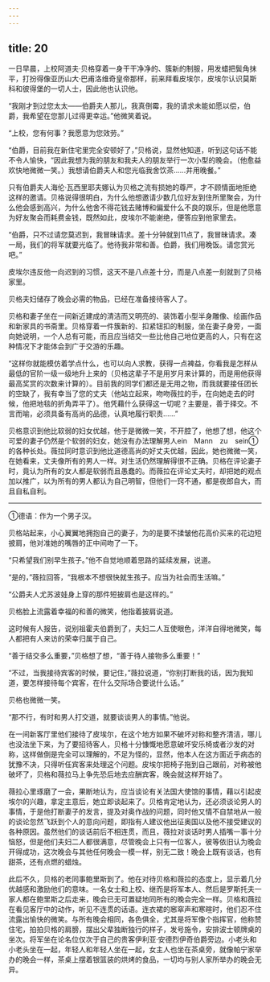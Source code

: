 ```yaml
---
---
---
```

title: 20
---





一日早晨，上校阿道夫·贝格穿着一身干干净净的、簇新的制服，用发蜡把鬓角抹平，打扮得像亚历山大·巴甫洛维奇皇帝那样，前来拜看皮埃尔，皮埃尔认识莫斯科和彼得堡的一切人士，因此他也认识他。

“我刚才到过您太太——伯爵夫人那儿，我真倒霉，我的请求未能如愿以偿，伯爵，我希望在您那儿过得更幸运。”他微笑着说。

“上校，您有何事？我愿意为您效劳。”

“伯爵，目前我在新住宅里完全安顿好了，”贝格说，显然他知道，听到这句话不能不令人愉快，“因此我想为我的朋友和我夫人的朋友举行一次小型的晚会。（他愈益欢快地微微一笑。）我想请伯爵夫人和您光临我舍饮茶……并用晚餐。”

只有伯爵夫人海伦·瓦西里耶夫娜认为贝格之流有损她的尊严，才不顾情面地拒绝这样的邀请。贝格说得很明白，为什么他想邀请少数几位好友到住所里聚会，为什么他会感到高兴，为什么他舍不得花钱去赌博和偏爱什么不良的娱乐，但是他愿意为好友聚会而耗费金钱，既然如此，皮埃尔不能谢绝，便答应到他家里去。

“伯爵，只不过请您莫迟到，我冒昧请求。差十分钟就到11点了，我冒昧请求。凑一局，我们的将军就要光临了。他待我非常和善。伯爵，我们用晚饭。请您赏光吧。”

皮埃尔违反他一向迟到的习惯，这天不是八点差十分，而是八点差一刻就到了贝格家里。

贝格夫妇储存了晚会必需的物品，已经在准备接待客人了。

贝格和妻子坐在一间新近建成的清洁而又明亮的、装饰着小型半身雕像、绘画作品和新家具的书斋里。贝格穿着一件簇新的、扣紧钮扣的制服，坐在妻子身旁，一面向她说明，一个人总有可能，而且应当结交一些比他自己地位更高的人，只有在这种情况下才能体会到广于交游的乐趣。

“这样你就能模仿着学点什么，也可以向人求教，获得一点裨益，你看我是怎样从最低的官阶一级一级地升上来的（贝格这辈子不是用岁月来计算的，而是用他获得最高奖赏的次数来计算的）。目前我的同学们都还是无用之物，而我就要接任团长的空缺了，我有幸当了您的丈夫（他站立起来，吻吻薇拉的手，在向她走去的时候，他把地毯的折角弄平了）。他凭藉什么获得这一切呢？主要是，善于择交。不言而喻，必须具备有高尚的品德，认真地履行职责……”

贝格意识到他比软弱的妇女优越，他于是微微一笑，不开腔了，他想了想，他这个可爱的妻子仍然是个软弱的妇女，她没有办法理解男人ein　Mann　zu　sein①的各种长处。薇拉同时意识到他比道德高尚的好丈夫优越，因此，她也微微一笑，在她看来，丈夫像所有的男人一样。对生活仍然理解得很不正确。贝格在评论妻子时，竟认为所有的女人都是软弱而且愚蠢的。而薇拉在评论丈夫时，却把她的观点加以推广，以为所有的男人都认为自己明智，但他们一窍不通，都是夜郎自大，而且自私自利。

--------

①德语：作为一个男子汉。

贝格站起来，小心翼翼地拥抱自己的妻子，为的是要不揉皱他花高价买来的花边短披肩，他对准她的嘴唇的正中间吻了一下。

“只希望我们别早生孩子。”他不自觉地顺着思路的延续发展，说道。

“是的，”薇拉回答，“我根本不想很快就生孩子。应当为社会而生活嘛。”

“公爵夫人尤苏波娃身上穿的那件短披肩也是这样的。”

贝格脸上流露着幸福的和善的微笑，他指着披肩说道。

这时候有人报告，说别祖霍夫伯爵到了，夫妇二人互使眼色，洋洋自得地微笑，每人都把有人来访的荣幸归属于自己。

“善于结交多么重要，”贝格想了想，“善于待人接物多么重要！”

“不过，当我接待宾客的时候，要记住，”薇拉说道，“你别打断我的话，因为我知道，要怎样接待每个宾客，在什么交际场合要说什么话。”

贝格也微微一笑。

“那不行，有时和男人打交道，就要谈谈男人的事情。”他说。

在一间新客厅里他们接待了皮埃尔，在这个地方如果不破坏对称和整齐清洁，哪儿也没法坐下来，为了要招待客人，贝格十分慷慨地愿意破坏安乐椅或者沙发的对称，这样做倒是完全可以理解的，不足为怪的，显然，他本人在这方面近乎病态的犹豫不决，只得听任宾客来处理这个问题。皮埃尔把椅子拖到自己跟前，对称被他破坏了，贝格和薇拉马上争先恐后地去应酬宾客，晚会就这样开始了。

薇拉心里琢磨了一会，果断地认为，应当谈论有关法国大使馆的事情，藉以引起皮埃尔的兴趣，拿定主意后，她立即谈起来了。贝格肯定地认为，还必须谈论男人的事情，于是他打断妻子的发言，提及对奥作战的问题，同时他又情不自禁地从一般的谈论忽然飞跃到个人的意向问题，即指有人建议他出征奥国以及他不接受建议的各种原因。虽然他们的谈话前后不相连贯，而且，薇拉对谈话时男人插嘴一事十分恼怒，但是他们夫妇二人都很满意，尽管晚会上只有一位客人，彼等依旧认为晚会开得成功，这次晚会与其他任何晚会一模一样，别无二致！晚会上既有谈话，也有甜茶，还有点燃的蜡烛。

此后不久，贝格的老同事鲍里斯到了。他在对待贝格和薇拉的态度上，显示着几分优越感和激励他们的意味。一名女士和上校、继而是将军本人、然后是罗斯托夫一家人都在鲍里斯之后走来，晚会已无可置疑地同所有的晚会完全一样。贝格和薇拉在看见客厅中的动作，听见不连贯的话语。连衣裙的窸窣声和寒暄时，他们忍不住流露出愉快的微笑。与所有晚会相同，各色俱全，尤其是将军像个指挥官，他称赞住宅，拍拍贝格的肩膀，摆出父辈独断独行的样子，发号施令，安排波士顿牌桌的坐次。将军坐在论名位仅次于自己的贵客伊利亚·安德烈伊奇伯爵旁边。小老头和小老头坐在一起，年轻人和年轻人坐在一起，女主人也坐在茶桌旁，就像帕宁家举办的晚会一样，茶桌上摆着银篮装的烘烤的食品，一切均与别人家所举办的晚会无异。